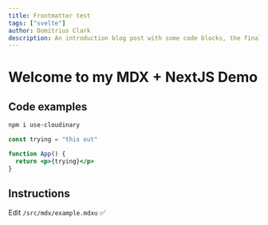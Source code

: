```yaml
---
title: Frontmatter test
tags: ["svelte"]
author: Domitrius Clark
description: An introduction blog post with some code blocks, the final mix 
---
```


# Welcome to my MDX + NextJS Demo

## Code examples

```bash
npm i use-cloudinary
```

```jsx
const trying = "this out"

function App() {
  return <p>{trying}</p>
}
```

## Instructions

Edit `/src/mdx/example.mdxu` ✅